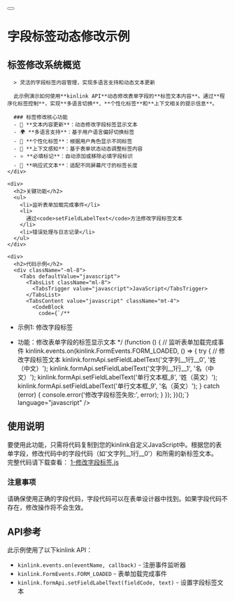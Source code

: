 
<div className="container max-w-4xl py-6 lg:py-10 mdx-content">
  <div className="flex items-center gap-4 mb-8">
    <Link href="/examples" className="flex items-center">
      <Button variant="outline" size="icon" className="h-10 w-10 flex items-center justify-center">
        <ArrowLeft className="h-4 w-4" />
      </Button>
    </Link>
    <h1 className="text-3xl font-bold tracking-tight m-0 p-0 leading-[1.2] flex items-center">字段标签动态修改示例</h1>
  </div>

  <div className="space-y-8 px-8">
    <div>
      <h2>标签修改系统概览</h2>
      
      > 灵活的字段标签内容管理，实现多语言支持和动态文本更新

      此示例演示如何使用**kinlink API**动态修改表单字段的**标签文本内容**。通过**程序化标签控制**，实现**多语言切换**、**个性化标签**和**上下文相关的提示信息**。

      ### 标签修改核心功能
      - 📝 **文本内容更新**：动态修改字段标签显示文本
      - 🌍 **多语言支持**：基于用户语言偏好切换标签
      - 🎯 **个性化标签**：根据用户角色显示不同标签
      - 🔄 **上下文感知**：基于表单状态动态调整标签内容
      - ⭐ **必填标记**：自动添加或移除必填字段标识
      - 📱 **响应式文本**：适配不同屏幕尺寸的标签长度
    </div>

    <div>
      <h2>关键功能</h2>
      <ul>
        <li>监听表单加载完成事件</li>
        <li>
          通过<code>setFieldLabelText</code>方法修改字段标签文本
        </li>
        <li>错误处理与日志记录</li>
      </ul>
    </div>

    <div>
      <h2>代码示例</h2>
      <div className="-ml-8">
        <Tabs defaultValue="javascript">
          <TabsList className="ml-8">
            <TabsTrigger value="javascript">JavaScript</TabsTrigger>
          </TabsList>
          <TabsContent value="javascript" className="mt-4">
            <CodeBlock 
              code={`/**
 * 示例1: 修改字段标签
 * 功能：修改表单字段的标签显示文本
 */
(function () {
  // 监听表单加载完成事件
  kinlink.events.on(kinlink.FormEvents.FORM_LOADED, () => {
    try {
      // 修改字段标签文本
      kinlink.formApi.setFieldLabelText('文字列__1行__0', '姓（中文）');
      kinlink.formApi.setFieldLabelText('文字列__1行__1', '名（中文）');
      kinlink.formApi.setFieldLabelText('单行文本框_8', '姓（英文）');
      kinlink.formApi.setFieldLabelText('单行文本框_9', '名（英文）');
    } catch (error) {
      console.error('修改字段标签失败:', error);
    }
  });
})();`} 
              language="javascript" 
            />
          </TabsContent>
        </Tabs>
      </div>
    </div>

    <div>
      <h2>使用说明</h2>
      <div>
        要使用此功能，只需将代码复制到您的kinlink自定义JavaScript中。根据您的表单字段，修改代码中的字段代码（如'文字列__1行__0'）和所需的新标签文本。
      </div>
      <div>
        完整代码请下载查看：
        <a
          href="/samplesCodes/1-修改字段标签.js"
          className="text-primary hover:underline ml-1"
          download="1-修改字段标签.js"
        >
          1-修改字段标签.js
        </a>
      </div>
      <div className="p-4 border rounded-md bg-yellow-50 dark:bg-yellow-900/20 border-yellow-200 dark:border-yellow-700">
        <h3 className="font-semibold text-yellow-800 dark:text-yellow-200">注意事项</h3>
        <div className="text-yellow-800 dark:text-yellow-300">
          请确保使用正确的字段代码，字段代码可以在表单设计器中找到。如果字段代码不存在，修改操作将不会生效。
        </div>
      </div>
    </div>

    <div>
      <h2>API参考</h2>
      <div>此示例使用了以下kinlink API：</div>
      <ul>
        <li>
          <code>kinlink.events.on(eventName, callback)</code> -
          注册事件监听器
        </li>
        <li>
          <code>kinlink.FormEvents.FORM_LOADED</code> - 表单加载完成事件
        </li>
        <li>
          <code>kinlink.formApi.setFieldLabelText(fieldCode, text)</code> -
          设置字段标签文本
        </li>
      </ul>
    </div>
  </div>
</div> 
